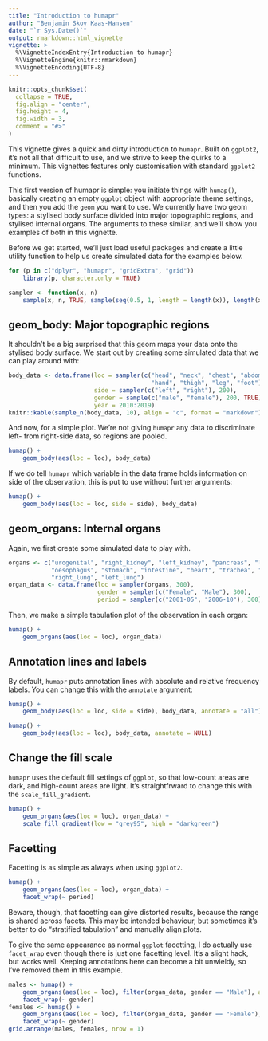 ```yaml
---
title: "Introduction to humapr"
author: "Benjamin Skov Kaas-Hansen"
date: "`r Sys.Date()`"
output: rmarkdown::html_vignette
vignette: >
  %\VignetteIndexEntry{Introduction to humapr}
  %\VignetteEngine{knitr::rmarkdown}
  %\VignetteEncoding{UTF-8}
---
```


```r
knitr::opts_chunk$set(
  collapse = TRUE,
  fig.align = "center",
  fig.height = 4,
  fig.width = 3,
  comment = "#>"
)
```

This vignette gives a quick and dirty introduction to `humapr`. Built on `ggplot2`, it's not all that difficult to use, and we strive to keep the quirks to a minimum. This vignettes features only customisation with standard `ggplot2` functions. 

This first version of humapr is simple: you initiate things with `humap()`, basically creating an empty `ggplot` object with appropriate theme settings, and then you add the `geom` you want to use. We currently have two geom types: a stylised body surface divided into major topographic regions, and stylised internal organs. The arguments to these similar, and we'll show you examples of both in this vignette.

Before we get started, we'll just load useful packages and create a little utility function to help us create simulated data for the examples below.

```r
for (p in c("dplyr", "humapr", "gridExtra", "grid")) 
    library(p, character.only = TRUE)

sampler <- function(x, n) 
    sample(x, n, TRUE, sample(seq(0.5, 1, length = length(x)), length(x), TRUE))
```

## geom_body: Major topographic regions
It shouldn't be a big surprised that this geom maps your data onto the stylised body surface. We start out by creating some simulated data that we can play around with:
```r
body_data <- data.frame(loc = sampler(c("head", "neck", "chest", "abdomen", "arm", "forearm", 
                                        "hand", "thigh", "leg", "foot"), 200),
                        side = sampler(c("left", "right"), 200),
                        gender = sample(c("male", "female"), 200, TRUE),
                        year = 2010:2019)
knitr::kable(sample_n(body_data, 10), align = "c", format = "markdown")
```

And now, for a simple plot. We're not giving `humapr` any data to discriminate left- from right-side data, so regions are pooled.
```r
humap() +
    geom_body(aes(loc = loc), body_data) 
```

If we do tell `humapr` which variable in the data frame holds information on side of the observation, this is put to use without further arguments:
```r
humap() +
    geom_body(aes(loc = loc, side = side), body_data) 
```

## geom_organs: Internal organs
Again, we first create some simulated data to play with.

```r
organs <- c("urogenital", "right_kidney", "left_kidney", "pancreas", "liver", "spleen", 
            "oesophagus", "stomach", "intestine", "heart", "trachea", "hyoid", "larynx", 
            "right_lung", "left_lung")
organ_data <- data.frame(loc = sampler(organs, 300),
                         gender = sampler(c("Female", "Male"), 300),
                         period = sampler(c("2001-05", "2006-10"), 300))
```

Then, we make a simple tabulation plot of the observation in each organ:
```r
humap() +
    geom_organs(aes(loc = loc), organ_data)
```

## Annotation lines and labels
By default, `humapr` puts annotation lines with absolute and relative frequency labels. You can change this with the `annotate` argument:
```r
humap() +
    geom_body(aes(loc = loc, side = side), body_data, annotate = "all") 
```

```r
humap() +
    geom_body(aes(loc = loc), body_data, annotate = NULL) 
```

## Change the fill scale
`humapr` uses the default fill settings of `ggplot`, so that low-count areas are dark, and high-count areas are light. It's straightfrward to change this with the `scale_fill_gradient`. 
```r
humap() +
    geom_organs(aes(loc = loc), organ_data) +
    scale_fill_gradient(low = "grey95", high = "darkgreen")
```

## Facetting
Facetting is as simple as always when using `ggplot2`.
```r
humap() +
    geom_organs(aes(loc = loc), organ_data) +
    facet_wrap(~ period)
```

Beware, though, that facetting can give distorted results, because the range is shared across facets. This may be intended behaviour, but sometimes it's better to do "stratified tabulation" and manually align plots. 

To give the same appearance as normal `ggplot` facetting, I do actually use `facet_wrap` even though there is just one facetting level. It's a slight hack, but works well. Keeping annotations here can become a bit unwieldy, so I've removed them in this example.
```r
males <- humap() + 
    geom_organs(aes(loc = loc), filter(organ_data, gender == "Male"), annotate = NULL) +
    facet_wrap(~ gender)
females <- humap() + 
    geom_organs(aes(loc = loc), filter(organ_data, gender == "Female"), annotate = NULL) +
    facet_wrap(~ gender)
grid.arrange(males, females, nrow = 1)
```

